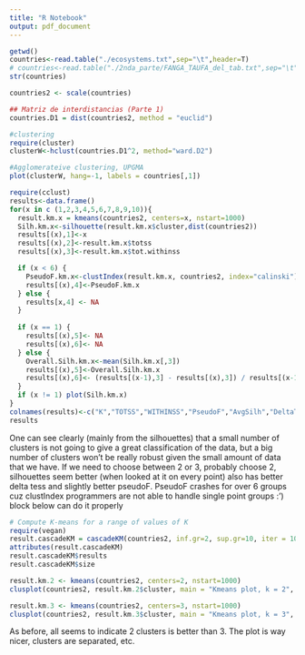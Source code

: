 ```yaml
---
title: "R Notebook"
output: pdf_document
---
```


```r
getwd()
countries<-read.table("./ecosystems.txt",sep="\t",header=T)
# countries<-read.table("./2nda_parte/FANGA_TAUFA_del_tab.txt",sep="\t",header=T)
str(countries)

countries2 <- scale(countries)

## Matriz de interdistancias (Parte 1)
countries.D1 = dist(countries2, method = "euclid")

#clustering
require(cluster)
clusterW<-hclust(countries.D1^2, method="ward.D2")

#Agglomerateive clustering, UPGMA
plot(clusterW, hang=-1, labels = countries[,1])
```

```r
require(cclust)
results<-data.frame()
for(x in c (1,2,3,4,5,6,7,8,9,10)){
  result.km.x = kmeans(countries2, centers=x, nstart=1000)
  Silh.km.x<-silhouette(result.km.x$cluster,dist(countries2))
  results[(x),1]<-x
  results[(x),2]<-result.km.x$totss
  results[(x),3]<-result.km.x$tot.withinss

  if (x < 6) {
    PseudoF.km.x<-clustIndex(result.km.x, countries2, index="calinski")
    results[(x),4]<-PseudoF.km.x
  } else {
    results[x,4] <- NA
  }
  
  if (x == 1) {
    results[(x),5]<- NA
    results[(x),6]<- NA
  } else {
    Overall.Silh.km.x<-mean(Silh.km.x[,3])
    results[(x),5]<-Overall.Silh.km.x
    results[(x),6]<- (results[(x-1),3] - results[(x),3]) / results[(x-1),3]
  }
  if (x != 1) plot(Silh.km.x)
}
colnames(results)<-c("K","TOTSS","WITHINSS","PseudoF","AvgSilh","DeltaTESS")
results
```

One can see clearly (mainly from the silhouettes) that a small number of clusters is not going to give a great classification of the data, but a big number of clusters won't be really robust given the small amount of data that we have. If we need to choose between 2 or 3, probably choose 2, silhouettes seem better (when looked at it on every point) also has better delta tess and slightly better pseudoF. PseudoF crashes for over 6 groups cuz clustIndex programmers are not able to handle single point groups :') block below can do it properly

```r
# Compute K-means for a range of values of K
require(vegan)
result.cascadeKM = cascadeKM(countries2, inf.gr=2, sup.gr=10, iter = 1000, criterion ="calinski")
attributes(result.cascadeKM)
result.cascadeKM$results
result.cascadeKM$size
```

```r
result.km.2 <- kmeans(countries2, centers=2, nstart=1000)
clusplot(countries2, result.km.2$cluster, main = "Kmeans plot, k = 2", color = TRUE, labels=2)
```

```r
result.km.3 <- kmeans(countries2, centers=3, nstart=1000)
clusplot(countries2, result.km.3$cluster, main = "Kmeans plot, k = 3", color = TRUE, labels=2)
```

As before, all seems to indicate 2 clusters is better than 3. The plot is way nicer, clusters are separated, etc.